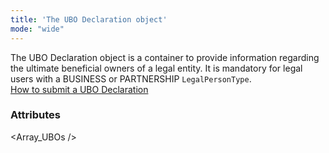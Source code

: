```yaml
---
title: 'The UBO Declaration object'
mode: "wide"
---
```


  

The UBO Declaration object is a container to provide information regarding the ultimate beneficial owners of a legal entity. It is mandatory for legal users with a BUSINESS or PARTNERSHIP `LegalPersonType`.  
<a href="#" class="btn Tertiary normal">How to submit a UBO Declaration</a>  

### Attributes  

<Id />  

<UserId2 />  

<CreationDate />  

<Status7 />  

<Reason />  

<Message />  

<Array_UBOs />